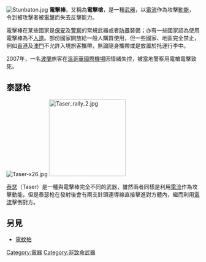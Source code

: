 [[File:Stunbaton.jpg|thumb]]
{{commonscat|Electroshock weapons}}
{{Unreferenced|time=2013-04-06T12:49:39+00:00 }}
{{noteTA
|T=zh-cn:电击棒; zh-tw:電擊棒; zh-hk:電槍;
|1=zh-cn:电击棒; zh-tw:電擊棒; zh-hk:電槍;
}}
'''電擊棒'''，又稱為'''電擊槍'''，是一種[[武器|武器]]，以[[電流|電流]]作為攻擊[[動能|動能]]，令到被攻擊者被[[電擊|電擊]]而失去反擊能力。

電擊棒在某些國家是[[保安|保安]]及[[警察|警察]]的常規武器或者[[防暴|防暴]]裝備；亦有一些國家認為使用電擊棒為不[[人道|人道]]。部份國家開放給一般人購買使用，但一些國家、地區完全禁止，例如[[香港|香港]]及[[澳門|澳門]]不允許入境旅客攜帶，無論隨身攜帶或是放置於托運行李中。

2007年，一名[[波蘭|波蘭]]旅客在[[溫哥華國際機場|溫哥華國際機場]]因情緒失控，被當地警察用電槍電擊致死。

==泰瑟枪==
[[File:Taser-x26.jpg|thumb]]
[[File:Taser_rally_2.jpg|200px]]

[[泰瑟|泰瑟]]（Taser）是一種與電擊棒完全不同的武器，雖然兩者同樣是利用[[電流|電流]]作為攻擊動能，但是泰瑟枪在發射後會有兩支針頭連導線直接擊進對方體內，繼而利用[[電流|電流]]擊倒對方。

==另見==
*[[電蚊拍|電蚊拍]]

{{武器小作品}}

[[Category:電器|Category:電器]]
[[Category:非致命武器|Category:非致命武器]]